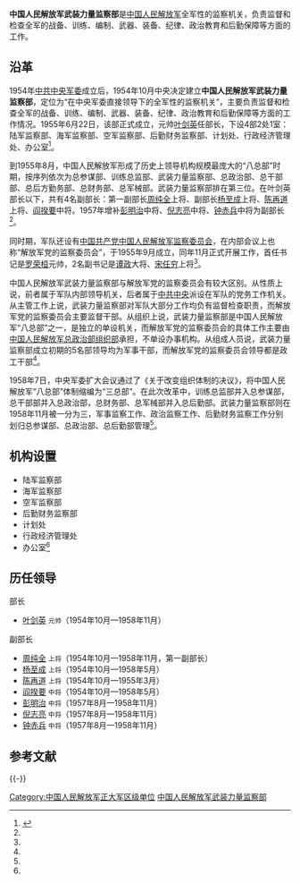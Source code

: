 {{Infobox PRCG
|color=darkgreen
|机构名称=中国人民解放军武装力量监察部
|上级机构=[[中国共产党中央军事委员会|中国共产党中央军事委员会]]
|军事级别=正大军区级
|标志1=China Emblem PLA.svg
|成立时间=1955年
|撤销时间=1958年
|地址1=[[北京市|北京市]]
}}

'''中国人民解放军武装力量监察部'''是[[中国人民解放军|中国人民解放军]]全军性的监察机关，负责监督和检查全军的战备、训练、编制、武器、装备、纪律、政治教育和后勤保障等方面的工作。

==沿革==
1954年[[中共中央军委|中共中央军委]]成立后，1954年10月中央决定建立'''中国人民解放军武装力量监察部'''，定位为“在中央军委直接领导下的全军性的监察机关”，主要负责监督和检查全军的战备、训练、编制、武器、装备、纪律、政治教育和后勤保障等方面的工作情况。1955年6月22日，该部正式成立，元帅[[叶剑英|叶剑英]]任部长，下设4部2处1室：陆军监察部、海军监察部、空军监察部、后勤财务监察部、计划处、行政经济管理处、办公室<ref name=tkp>{{Cite web |url = http://news.takungpao.com/roll/2014-12/2855945.html |title = 军队纪检监察改革的回望与前瞻 |author =  |date = 2014-12-12 |publisher = 大公网 |language =  |accessdate =  |quote =  |archive-date = 2017-10-10 |archive-url = https://web.archive.org/web/20171010160023/http://news.takungpao.com/roll/2014-12/2855945.html |dead-url = no }}</ref>。

到1955年8月，中国人民解放军形成了历史上领导机构规模最庞大的“八总部”时期，按序列依次为总参谋部、训练总监部、武装力量监察部、总政治部、总干部部、总后方勤务部、总财务部、总军械部。武装力量监察部排在第三位。在叶剑英部长以下，共有4名副部长：第一副部长[[周纯全|周纯全]]上将、副部长[[杨至成|杨至成]]上将、[[陈再道|陈再道]]上将、[[阎揆要|阎揆要]]中将。1957年增补[[彭明治|彭明治]]中将、[[倪志亮|倪志亮]]中将、[[钟赤兵|钟赤兵]]中将为副部长<ref name=tkp/>。

同时期，军队还设有[[中央军委纪律检查委员会|中国共产党中国人民解放军监察委员会]]，在内部会议上也称“解放军党的监察委员会”，于1955年9月成立，同年11月正式开展工作，首任书记是[[罗荣桓|罗荣桓]]元帅，2名副书记是[[谭政|谭政]]大将、[[宋任穷|宋任穷]]上将<ref name=tkp/>。

中国人民解放军武装力量监察部与解放军党的监察委员会有较大区别。从性质上说，前者属于军队内部领导机关，后者属于[[中共中央|中共中央]]派设在军队的党务工作机关。从主管工作上说，武装力量监察部对军队大部分工作均负有监督检查职责，而解放军党的监察委员会主要监督干部。从组织上说，武装力量监察部是中国人民解放军“八总部”之一，是独立的单设机关，而解放军党的监察委员会的具体工作主要由[[中国人民解放军总政治部组织部|中国人民解放军总政治部组织部]]承担，不单设办事机构。从组成人员说，武装力量监察部成立初期的5名部领导均为军事干部，而解放军党的监察委员会领导都是政工干部<ref name=tkp/>。

1958年7日，中央军委扩大会议通过了《关于改变组织体制的决议》，将中国人民解放军“八总部”体制缩编为“三总部”。在此次改革中，训练总监部并入总参谋部，总干部部并入总政治部，总财务部、总军械部并入总后勤部。武装力量监察部则在1958年11月被一分为三，军事监察工作、政治监察工作、后勤财务监察工作分别划归总参谋部、总政治部、总后勤部管理<ref name=tkp/>。

==机构设置==
*陆军监察部
*海军监察部
*空军监察部
*后勤财务监察部
*计划处
*行政经济管理处
*办公室<ref name=tkp/>

==历任领导==
;部长
*[[叶剑英|叶剑英]] <small>元帅</small>（1954年10月—1958年11月）

;副部长
*[[周纯全|周纯全]] <small>上将</small>（1954年10月—1958年11月，第一副部长）
*[[杨至成|杨至成]] <small>上将</small>（1954年10月—1958年5月）  
*[[陈再道|陈再道]] <small>上将</small>（1954年10月—1955年3月）
*[[阎揆要|阎揆要]] <small>中将</small>（1954年10月—1958年5月）
*[[彭明治|彭明治]] <small>中将</small>（1957年8月—1958年11月）  
*[[倪志亮|倪志亮]] <small>中将</small>（1957年8月—1958年11月）  
*[[钟赤兵|钟赤兵]] <small>中将</small>（1957年8月—1958年11月）

== 参考文献 ==
{{Reflist}}

{{-}}
{{中央军委|原}}

[[Category:中国人民解放军正大军区级单位|Category:中国人民解放军正大军区级单位]]
[[Category:中国人民解放军武装力量监察部|]]